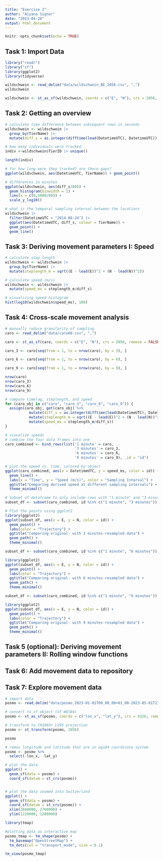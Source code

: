 ```yaml
---
title: "Exercise 2"
author: "Aiyana Signer"
date: "2023-04-28"
output: html_document
---
```


```r
knitr::opts_chunk$set(echo = TRUE)
```

## Task 1: Import Data

```r
library("readr") 
library("sf") 
library(ggplot2)
library(tidyverse)

wildschwein <- read_delim("data/wildschwein_BE_2056.csv", ",")
wildschwein

wildschwein <- st_as_sf(wildschwein, coords = c("E", "N"), crs = 2056, remove = FALSE)
```

## Task 2: Getting an overview
```r
# calculate time difference between subsequent rows in seconds
wildschwein <- wildschwein |> 
  group_by(TierName) |> 
  mutate(diff_s = as.integer(difftime(lead(DatetimeUTC), DatetimeUTC)))
```

```r
# how many individuals were tracked
indiv <-wildschwein$TierID |> unique()

length(indiv)
```

```r
# for how long were they tracked? are there gaps?
ggplot(wildschwein, aes(DatetimeUTC, TierName)) + geom_point()
```

```r
# differences in minutes
ggplot(wildschwein, aes(diff_s/60)) +
  geom_histogram(binwidth = 1) +
  lims(x = c(0,5000/60)) +
  scale_y_log10()
```

```r
# what is the temporal sampling interval between the locations
wildschwein |> 
  filter(DatetimeUTC < "2014-08-24") |> 
  ggplot(aes(DatetimeUTC, diff_s, colour = TierName)) + 
  geom_point() +
  geom_line()
```


## Task 3: Deriving movement parameters I: Speed

```r
# calculate step length
wildschwein <- wildschwein |> 
  group_by(TierName) |> 
  mutate(steplength_m = sqrt((E - lead(E))^2 + (N - lead(N))^2))

# calculate speed (m/s)
wildschwein <- wildschwein |> 
  mutate(speed_ms = steplength_m/diff_s) 

# visualizing speed histogram
hist(log10(wildschwein$speed_ms), 100)
```

## Task 4: Cross-scale movement analysis

```r
# manually reduce granularity of sampling
caro <- read_delim("data/caro60.csv", ",")

caro <- st_as_sf(caro, coords = c("E", "N"), crs = 2056, remove = FALSE)

caro_3 <- caro[seq(from = 1, to = nrow(caro), by = 3), ]

caro_6 <- caro[seq(from = 1, to = nrow(caro), by = 6), ]

caro_9 <- caro[seq(from = 1, to = nrow(caro), by = 9), ]

nrow(caro)
nrow(caro_3)
nrow(caro_6)
nrow(caro_9)
```

```r
# compute timelag, steplength, and speed
for (caro_obj in c("caro", "caro_3", "caro_6", "caro_9")) {
  assign(caro_obj, get(caro_obj) %>% 
           mutate(diff_s = as.integer(difftime(lead(DatetimeUTC), DatetimeUTC))) %>% 
           mutate(steplength_m = sqrt((E - lead(E))^2 + (N - lead(N))^2)) %>% 
           mutate(speed_ms = steplength_m/diff_s))
}
```

```r
# visualize speeds 
# combine the four data frames into one
caro_combined <- bind_rows(list('1 minute' = caro, 
                                '3 minutes' = caro_3, 
                                '6 minutes' = caro_6, 
                                '9 minutes' = caro_9), .id = "id")

# plot the speed vs. time, colored by object
ggplot(caro_combined, aes(x = DatetimeUTC, y = speed_ms, color = id)) + 
  geom_line() + 
  labs(x = "Time", y = "Speed (m/s)", color = "Sampling Interval") +
  ggtitle("Comparing derived speed at different sampling intervals") +
  theme_minimal()
```


```r
# Subset of dataframe to only include rows with "1 minute" and "3 minutes" values
subset_df <- subset(caro_combined, id %in% c("1 minute", "3 minutes"))

# Plot the points using ggplot2
library(ggplot2)
ggplot(subset_df, aes(x = E, y = N, color = id)) + 
  geom_point() + 
  labs(color = "Trajectory") + 
  ggtitle("Comparing original- with 3 minutes-resampled data") +
  geom_path() +
  theme_minimal()
```

```r
subset_df <- subset(caro_combined, id %in% c("1 minute", "6 minutes"))

library(ggplot2)
ggplot(subset_df, aes(x = E, y = N, color = id)) + 
  geom_point() + 
  labs(color = "Trajectory") + 
  ggtitle("Comparing original- with 6 minutes-resampled data") +
  geom_path() +
  theme_minimal()
```

```r
subset_df <- subset(caro_combined, id %in% c("1 minute", "9 minutes"))

library(ggplot2)
ggplot(subset_df, aes(x = E, y = N, color = id)) + 
  geom_point() + 
  labs(color = "Trajectory") + 
  ggtitle("Comparing original- with 9 minutes-resampled data") +
  geom_path() +
  theme_minimal()
```

## Task 5 (optional): Deriving movement parameters II: Rolling window functions

## Task 6: Add movement data to repository


## Task 7: Explore movement data
```r
# import data
posmo <- read_delim("data/posmo_2023-01-01T00_00_00+01_00-2023-05-01T23_59_59+02_00.csv", ",")

# convert to sf object (of WGS84)
posmo <- st_as_sf(posmo, coords = c("lon_x", "lat_y"), crs = 4326, remove = FALSE, na.fail = FALSE)

# transform to CH1903+ LV95 projection
posmo <- st_transform(posmo, 2056)

posmo

# remov longitude and latitude that are in wgs84 coordinate system
posmo <- posmo %>%
  select(-lon_x, -lat_y)

# plot the data
ggplot() + 
  geom_sf(data = posmo) +
  coord_sf(datum = st_crs(posmo))


# plot the data zoomed into Switzerland
ggplot() + 
  geom_sf(data = posmo) +
  coord_sf(datum = st_crs(posmo)) +
  xlim(2660000, 2760000) +
  ylim(1220000, 1280000)

```

```r
library(tmap)

#plotting data as interactive map
posmo_tmap <- tm_shape(posmo) +
  tm_basemap("OpenStreetMap") +
  tm_dots(col = "transport_mode", size = 0.1)

tm_view(posmo_tmap)
```

